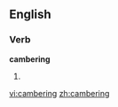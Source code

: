 ==English==

===Verb===
'''cambering'''

# {{present participle of|[[camber]]}}

{{anagrams:en/abcegimnr}}
[[vi:cambering]]
[[zh:cambering]]